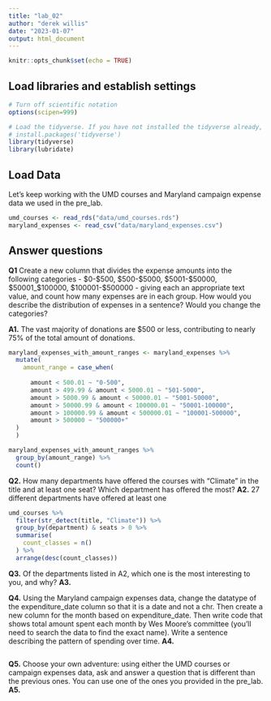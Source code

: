 ```yaml
---
title: "lab_02"
author: "derek willis"
date: "2023-01-07"
output: html_document
---
```


```r
knitr::opts_chunk$set(echo = TRUE)
```

## Load libraries and establish settings

```r
# Turn off scientific notation
options(scipen=999)

# Load the tidyverse. If you have not installed the tidyverse already, remove the # from the next line and run it first.  
# install.packages('tidyverse')
library(tidyverse)
library(lubridate)
```

## Load Data

Let's keep working with the UMD courses and Maryland campaign expense data we used in the pre_lab.

```r
umd_courses <- read_rds("data/umd_courses.rds")
maryland_expenses <- read_csv("data/maryland_expenses.csv")
```

## Answer questions

**Q1** Create a new column that divides the expense amounts into the following categories - \$0-\$500, \$500-\$5000, \$5001-\$50000, \$50001\_\$100000, \$100001-\$500000 - giving each an appropriate text value, and count how many expenses are in each group. How would you describe the distribution of expenses in a sentence? Would you change the categories?

**A1.** The vast majority of donations are $500 or less, contributing to nearly 75% of the total amount of donations.

```r
maryland_expenses_with_amount_ranges <- maryland_expenses %>% 
  mutate(
    amount_range = case_when(
    
      amount < 500.01 ~ "0-500",
      amount > 499.99 & amount < 5000.01 ~ "501-5000",
      amount > 5000.99 & amount < 50000.01 ~ "5001-50000",
      amount > 50000.99 & amount < 100000.01 ~ "50001-100000",
      amount > 100000.99 & amount < 500000.01 ~ "100001-500000",
      amount > 500000 ~ "500000+"
  )
  )

maryland_expenses_with_amount_ranges %>%
  group_by(amount_range) %>%
  count()
```

**Q2.** How many departments have offered the courses with "Climate" in the title and at least one seat? Which department has offered the most? 
**A2.** 27 different departments have offered at least one 

```r
umd_courses %>% 
  filter(str_detect(title, "Climate")) %>%
  group_by(department) & seats > 0 %>%
  summarise(
    count_classes = n()
  ) %>%
  arrange(desc(count_classes))
```

**Q3.** Of the departments listed in A2, which one is the most interesting to you, and why?
**A3.** 

**Q4.** Using the Maryland campaign expenses data, change the datatype of the expenditure_date column so that it is a date and not a chr. Then create a new column for the month based on expenditure_date. Then write code that shows total amount spent each month by Wes Moore's committee (you'll need to search the data to find the exact name). Write a sentence describing the pattern of spending over time.
**A4.**

```r
```

**Q5.** Choose your own adventure: using either the UMD courses or campaign expenses data, ask and answer a question that is different than the previous ones. You can use one of the ones you provided in the pre_lab.
**A5.** 

```r
```
